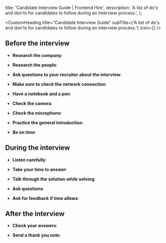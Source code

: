 
  title: 'Candidate Interview Guide | Frontend Hire',
  description: 'A list of do\'s and don\'ts for candidates to follow during an interview process.',
};

<CustomHeading 
  title="Candidate Interview Guide"
  subTitle={'A list of do\'s and don\'ts for candidates to follow during an interview process.'}
  icon={<UserCheckIcon size={60}/>}
/>

<AuthorCard
  name="Hruthik Reddy"
  headline="Building Frontend Hire"
  linkedIn="https://www.linkedin.com/in/yarala-hruthik-reddy/"
  twitter="https://twitter.com/thisisyhr"
  website="https://www.iamyhr.com/"
  github="https://github.com/yaralahruthik"
  image={authorImg}
  lastUpdated="12th Feb 2024"
 />

## Before the interview

- **Research the company**: 

- **Research the people**:

- **Ask questions to your recruiter about the interview**:

- **Make sure to check the network connection**:

- **Have a notebook and a pen**:

- **Check the camera**:

- **Check the microphone**:

- **Practice the general introduction**:

- **Be on time**:

## During the interview

- **Listen carefully**:

- **Take your time to answer**:

- **Talk through the solution while solving**:

- **Ask questions**:

- **Ask for feedback if time allows**:

## After the interview

- **Check your answers**:

- **Send a thank you note**: